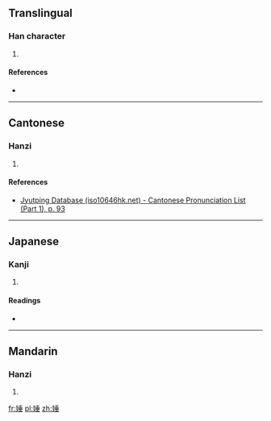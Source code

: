 ==Translingual==

===Han character===
{{Han char|rn=38|rad=女|as=08|sn=11|four=4241<sub>4</sub>|canj=女竹十一 (VHJM)|ids=⿰[[女]][[垂]]}}

# {{defn|Han|sort=女08}}

====References====
* {{Han ref|kx=0263.320|dkj=06367|dj=0530.200|hdz=21059.070|uh=5A37|ud=23095|bh=D8C2|bd=55490}}

----

==Cantonese==

===Hanzi===
{{yue-hanzi|jyut=[[zeoi3]]|y=jeui3}}

# {{defn|lang=yue|sort=女08}}

====References====
* [http://www.iso10646hk.net/jp/document/download.jsp Jyutping Database (iso10646hk.net) - Cantonese Pronunciation List (Part 1), p. 93]

----

==Japanese==

===Kanji===
{{ja-kanji|grade=|rs=女08}}

# {{defn|lang=ja|sort=女08}}

====Readings====
* {{ja-readings|on=[[つい]] (tsui), [[すい]] (sui), [[ずい]] (zui)|kun=}}

----

==Mandarin==

===Hanzi===
{{cmn-hanzi|pin=[[zhuì]] ([[zhui4]]), [[shuì]] ([[shui4]])|wg=chui<sup>4</sup>, shui<sup>4</sup>}}

# {{defn|lang=cmn|sort=女08}}

[[fr:娷]]
[[pl:娷]]
[[zh:娷]]